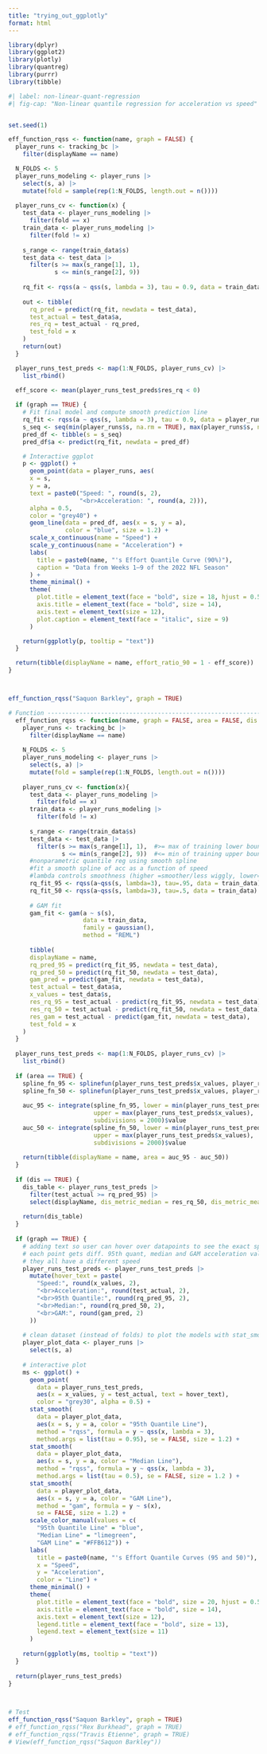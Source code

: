 ```yaml
---
title: "trying_out_ggplotly"
format: html
---
```


```r
library(dplyr)
library(ggplot2)
library(plotly)
library(quantreg)
library(purrr)
library(tibble)
```



```r
#| label: non-linear-quant-regression
#| fig-cap: "Non-linear quantile regression for acceleration vs speed"


set.seed(1)

eff_function_rqss <- function(name, graph = FALSE) {
  player_runs <- tracking_bc |> 
    filter(displayName == name)

  N_FOLDS <- 5
  player_runs_modeling <- player_runs |> 
    select(s, a) |> 
    mutate(fold = sample(rep(1:N_FOLDS, length.out = n())))
  
  player_runs_cv <- function(x) {
    test_data <- player_runs_modeling |> 
      filter(fold == x)
    train_data <- player_runs_modeling |> 
      filter(fold != x)
    
    s_range <- range(train_data$s)
    test_data <- test_data |> 
      filter(s >= max(s_range[1], 1),
             s <= min(s_range[2], 9))
    
    rq_fit <- rqss(a ~ qss(s, lambda = 3), tau = 0.9, data = train_data)
    
    out <- tibble(
      rq_pred = predict(rq_fit, newdata = test_data),
      test_actual = test_data$a,
      res_rq = test_actual - rq_pred,
      test_fold = x
    )
    return(out)
  }

  player_runs_test_preds <- map(1:N_FOLDS, player_runs_cv) |> 
    list_rbind()
  
  eff_score <- mean(player_runs_test_preds$res_rq < 0)

  if (graph == TRUE) {
    # Fit final model and compute smooth prediction line
    rq_fit <- rqss(a ~ qss(s, lambda = 3), tau = 0.9, data = player_runs)
    s_seq <- seq(min(player_runs$s, na.rm = TRUE), max(player_runs$s, na.rm = TRUE), length.out = 100)
    pred_df <- tibble(s = s_seq)
    pred_df$a <- predict(rq_fit, newdata = pred_df)

    # Interactive ggplot
    p <- ggplot() +
      geom_point(data = player_runs, aes(
      x = s, 
      y = a,
      text = paste0("Speed: ", round(s, 2),
                    "<br>Acceleration: ", round(a, 2))), 
      alpha = 0.5, 
      color = "grey40") +
      geom_line(data = pred_df, aes(x = s, y = a), 
                color = "blue", size = 1.2) +
      scale_x_continuous(name = "Speed") +
      scale_y_continuous(name = "Acceleration") +
      labs(
        title = paste0(name, "'s Effort Quantile Curve (90%)"),
        caption = "Data from Weeks 1–9 of the 2022 NFL Season"
      ) +
      theme_minimal() +
      theme(
        plot.title = element_text(face = "bold", size = 18, hjust = 0.5),
        axis.title = element_text(face = "bold", size = 14),
        axis.text = element_text(size = 12),
        plot.caption = element_text(face = "italic", size = 9)
      )

    return(ggplotly(p, tooltip = "text"))
  }

  return(tibble(displayName = name, effort_ratio_90 = 1 - eff_score))
}



eff_function_rqss("Saquon Barkley", graph = TRUE)


```


```r
# Function ----------------------------------------------------------------
  eff_function_rqss <- function(name, graph = FALSE, area = FALSE, dis = FALSE){
    player_runs <- tracking_bc |> 
      filter(displayName == name)
    
    N_FOLDS <- 5
    player_runs_modeling <- player_runs |> 
      select(s, a) |> 
      mutate(fold = sample(rep(1:N_FOLDS, length.out = n())))
    
    player_runs_cv <- function(x){
      test_data <- player_runs_modeling |> 
        filter(fold == x)
      train_data <- player_runs_modeling |> 
        filter(fold != x)
      
      s_range <- range(train_data$s)
      test_data <- test_data |>
        filter(s >= max(s_range[1], 1),  #>= max of training lower bound and 1
               s <= min(s_range[2], 9))  #<= min of training upper bound and 9
      #nonparametric quantile reg using smooth spline
      #fit a smooth spline of acc as a function of speed
      #lambda controls smoothness (higher =smoother/less wiggly, lower=more flexible)
      rq_fit_95 <- rqss(a~qss(s, lambda=3), tau=.95, data = train_data)
      rq_fit_50 <- rqss(a~qss(s, lambda=3), tau=.5, data = train_data)
      
      # GAM fit
      gam_fit <- gam(a ~ s(s), 
                     data = train_data, 
                     family = gaussian(),
                     method = "REML")
      
      tibble(
      displayName = name,
      rq_pred_95 = predict(rq_fit_95, newdata = test_data),
      rq_pred_50 = predict(rq_fit_50, newdata = test_data),
      gam_pred = predict(gam_fit, newdata = test_data),
      test_actual = test_data$a,
      x_values = test_data$s,
      res_rq_95 = test_actual - predict(rq_fit_95, newdata = test_data),
      res_rq_50 = test_actual - predict(rq_fit_50, newdata = test_data),
      res_gam = test_actual - predict(gam_fit, newdata = test_data),
      test_fold = x
    )
  }
  
  player_runs_test_preds <- map(1:N_FOLDS, player_runs_cv) |> 
    list_rbind()
  
  if (area == TRUE) {
    spline_fn_95 <- splinefun(player_runs_test_preds$x_values, player_runs_test_preds$rq_pred_95)
    spline_fn_50 <- splinefun(player_runs_test_preds$x_values, player_runs_test_preds$rq_pred_50)
    
    auc_95 <- integrate(spline_fn_95, lower = min(player_runs_test_preds$x_values),
                        upper = max(player_runs_test_preds$x_values),
                        subdivisions = 2000)$value
    auc_50 <- integrate(spline_fn_50, lower = min(player_runs_test_preds$x_values),
                        upper = max(player_runs_test_preds$x_values),
                        subdivisions = 2000)$value
    
    return(tibble(displayName = name, area = auc_95 - auc_50))
  }
  
  if (dis == TRUE) {
    dis_table <- player_runs_test_preds |> 
      filter(test_actual >= rq_pred_95) |> 
      select(displayName, dis_metric_median = res_rq_50, dis_metric_mean = res_gam)
    
    return(dis_table)
  }
  
  if (graph == TRUE) {
    # adding text so user can hover over datapoints to see the exact speed/acceleration 
    # each point gets diff. 95th quant, median and GAM acceleration value prediction because 
    # they all have a different speed
    player_runs_test_preds <- player_runs_test_preds |> 
      mutate(hover_text = paste(
        "Speed:", round(x_values, 2),
        "<br>Acceleration:", round(test_actual, 2),
        "<br>95th Quantile:", round(rq_pred_95, 2),
        "<br>Median:", round(rq_pred_50, 2),
        "<br>GAM:", round(gam_pred, 2)
      ))
    
    # clean dataset (instead of folds) to plot the models with stat_smooth
    player_plot_data <- player_runs |> 
      select(s, a)
    
    # interactive plot  
    ms <- ggplot() +
      geom_point(
        data = player_runs_test_preds,
        aes(x = x_values, y = test_actual, text = hover_text),
        color = "grey30", alpha = 0.5) +
      stat_smooth(
        data = player_plot_data,
        aes(x = s, y = a, color = "95th Quantile Line"),
        method = "rqss", formula = y ~ qss(x, lambda = 3),
        method.args = list(tau = 0.95), se = FALSE, size = 1.2) +
      stat_smooth(
        data = player_plot_data,
        aes(x = s, y = a, color = "Median Line"),
        method = "rqss", formula = y ~ qss(x, lambda = 3),
        method.args = list(tau = 0.5), se = FALSE, size = 1.2 ) +
      stat_smooth(
        data = player_plot_data,
        aes(x = s, y = a, color = "GAM Line"),
        method = "gam", formula = y ~ s(x),
        se = FALSE, size = 1.2) +
      scale_color_manual(values = c(
        "95th Quantile Line" = "blue",
        "Median Line" = "limegreen",
        "GAM Line" = "#FFB612")) +
      labs(
        title = paste0(name, "'s Effort Quantile Curves (95 and 50)"),
        x = "Speed",
        y = "Acceleration",
        color = "Line") +
      theme_minimal() +
      theme(
        plot.title = element_text(face = "bold", size = 20, hjust = 0.5),
        axis.title = element_text(face = "bold", size = 14),
        axis.text = element_text(size = 12),
        legend.title = element_text(face = "bold", size = 13),
        legend.text = element_text(size = 11)
      )
    
    return(ggplotly(ms, tooltip = "text"))
  }
  
  return(player_runs_test_preds)
}


  
# Test
eff_function_rqss("Saquon Barkley", graph = TRUE)
# eff_function_rqss("Rex Burkhead", graph = TRUE)
# eff_function_rqss("Travis Etienne", graph = TRUE)
# View(eff_function_rqss("Saquon Barkley"))
```















